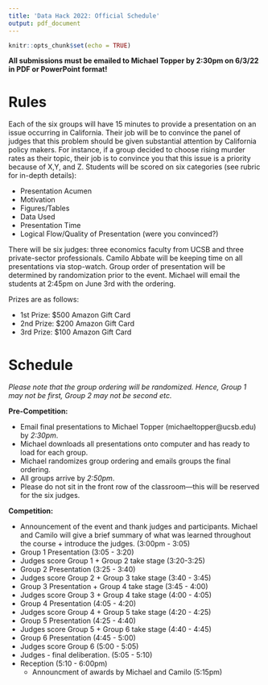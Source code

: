 ```yaml
---
title: 'Data Hack 2022: Official Schedule'
output: pdf_document
---
```


```r
knitr::opts_chunk$set(echo = TRUE)
```


**All submissions must be emailed to Michael Topper by 2:30pm on 6/3/22 in PDF or PowerPoint format!**

# Rules

Each of the six groups will have 15 minutes to provide a presentation on an issue occurring in California.
Their job will be to convince the panel of judges that this problem should be given substantial attention by
California policy makers. For instance, if a group decided to choose rising murder rates as their topic, their
job is to convince you that this issue is a priority because of X,Y, and Z. Students will be scored on six categories (see rubric for in-depth details):

* Presentation Acumen
* Motivation
* Figures/Tables
* Data Used
* Presentation Time
* Logical Flow/Quality of Presentation (were you convinced?)

There will be six judges: three economics faculty from UCSB and three private-sector professionals. Camilo Abbate will be keeping time on all presentations via stop-watch. Group order of presentation will be determined by randomization prior to the event. Michael will email the students at 2:45pm on June 3rd with the ordering. 

Prizes are as follows:

* 1st Prize: $500 Amazon Gift Card
* 2nd Prize: $200 Amazon Gift Card
* 3rd Prize: $100 Amazon Gift Card

\newpage

# Schedule

*Please note that the group ordering will be randomized. Hence, Group 1 may not be first, Group 2 may not be second etc.*

**Pre-Competition:**

* Email final presentations to Michael Topper (michaeltopper@ucsb.edu) by *2:30pm*.
* Michael downloads all presentations onto computer and has ready to load for each group.
* Michael randomizes group ordering and emails groups the final ordering.
* All groups arrive by *2:50pm*.
* Please do not sit in the front row of the classroom—this will be reserved for the six judges.


**Competition:**

* Announcement of the event and thank judges and participants. Michael and Camilo will give a brief summary of what was learned throughout the course + introduce the judges. (3:00pm - 3:05) 
* Group 1 Presentation (3:05 - 3:20)
* Judges score Group 1 + Group 2 take stage (3:20-3:25)
* Group 2 Presentation (3:25 - 3:40)
* Judges score Group 2 + Group 3 take stage (3:40 - 3:45)
* Group 3 Presentation + Group 4 take stage (3:45 - 4:00)
* Judges score Group 3 + Group 4 take stage (4:00 - 4:05)
* Group 4 Presentation (4:05 - 4:20)
* Judges score Group 4 + Group 5 take stage (4:20 - 4:25)
* Group 5 Presentation (4:25 - 4:40)
* Judges score Group 5 + Group 6 take stage (4:40 - 4:45)
* Group 6 Presentation (4:45 - 5:00)
* Judges score Group 6  (5:00 - 5:05)
* Judges - final deliberation. (5:05 - 5:10)
* Reception  (5:10 - 6:00pm)
   - Announcment of awards by Michael and Camilo (5:15pm)



